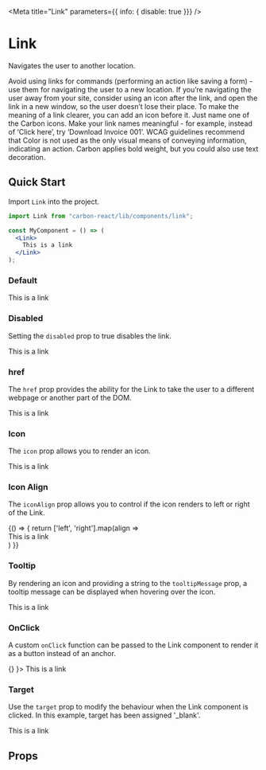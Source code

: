 
<Meta title="Link" parameters={{ info: { disable: true }}} />

# Link
Navigates the user to another location.

Avoid using links for commands (performing an action like saving a form) - use them for navigating the user to a new location. 
If you’re navigating the user away from your site, consider using an icon after the link, and open the link in a new window, so the user doesn’t lose their place.
To make the meaning of a link clearer, you can add an icon before it. Just name one of the Carbon icons.
Make your link names meaningful - for example, instead of ‘Click here’, try ‘Download Invoice 001’.
WCAG guidelines recommend that Color is not used as the only visual means of conveying information, indicating an action. Carbon applies bold weight, but you could also use text decoration.

## Quick Start
Import `Link` into the project.

```jsx
import Link from "carbon-react/lib/components/link";

const MyComponent = () => (
  <Link>
    This is a link
  </Link>
);
```

### Default
<Preview>
  <Story name="default">
    <Link>
      This is a link
    </Link>
  </Story>
</Preview>

### Disabled
Setting the `disabled` prop to true disables the link.

<Preview>
  <Story name="with Disabled">
      <Link disabled>
        This is a link
      </Link>
  </Story>
</Preview>

### href
The `href` prop provides the ability for the Link to take the user to a different webpage or another part of the DOM.

<Preview>
  <Story name="with href" parameters={{ chromatic: { disable: true }}}>
    <Link href='https://carbon.sage.com'>
      This is a link
    </Link>
  </Story>
</Preview>

### Icon
The `icon` prop allows you to render an icon.

<Preview>
  <Story name="with Icon" parameters={{ chromatic: { disable: true }}}>
    <Link icon='settings'>
      This is a link
    </Link>
  </Story>
</Preview>

### Icon Align
The `iconAlign` prop allows you to control if the icon renders to left or right of the Link.

<Preview>
  <Story name="with IconAlign">
    {() => {
      return ['left', 'right'].map(align =>
      <div style={{margin: '64px'}}>
        <Link icon='settings' iconAlign={`${align}`}>
          This is a link
        </Link>
      </div>
      )
    }}
  </Story>
</Preview>

### Tooltip
By rendering an icon and providing a string to the `tooltipMessage` prop, a tooltip message can be displayed when hovering over the icon.

<Preview>
  <Story name="with Tooltip" parameters={{ chromatic: { disable: true }}}>
    <div style={{margin: '64px'}}>
      <Link icon='settings' tooltipMessage='This is a tooltip message'>
        This is a link
      </Link>
    </div>
  </Story>
</Preview>

### OnClick
A custom `onClick` function can be passed to the Link component to render it as a button instead of an anchor.

<Preview>
  <Story name="with onClick" parameters={{ chromatic: { disable: true }}}>
    <Link onClick={ ()=> {} }>
      This is a link
    </Link>
  </Story>
</Preview>

### Target
Use the `target` prop to modify the behaviour when the Link component is clicked. In this example, target has been assigned '_blank'.

<Preview>
  <Story name="with Target" parameters={{ chromatic: { disable: true }}}>
      <Link href='https://carbon.sage.com' target='_blank'>
        This is a link
      </Link>
  </Story>
</Preview>

## Props
<Props of={InternalLink} />